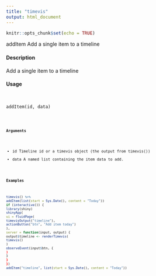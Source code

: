 ```yaml
---
title: "timevis"
output: html_document
---
```


```r
knitr::opts_chunk$set(echo = TRUE)
```
addItem
Add a single item to a timeline

#### Description

Add a single item to a timeline

#### Usage
<pre><code>

addItem(id, data)

<code></pre>

#### Arguments

* id Timeline id or a timevis object (the output from timevis())
* data A named list containing the item data to add.

#### Examples
```r

timevis() %>%
addItem(list(start = Sys.Date(), content = "Today"))
if (interactive()) {
library(shiny)
shinyApp(
ui = fluidPage(
timevisOutput("timeline"),
actionButton("btn", "Add item today")
),
server = function(input, output) {
output$timeline <- renderTimevis(
timevis()
)
observeEvent(input$btn, {
)
}
}
})
addItem("timeline", list(start = Sys.Date(), content = "Today"))
```
